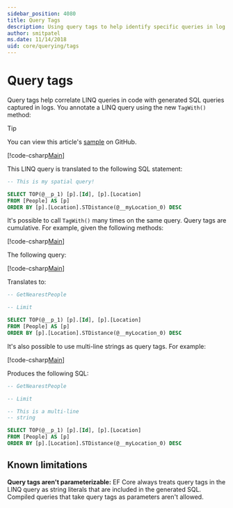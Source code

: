 ```yaml
---
sidebar_position: 4080
title: Query Tags
description: Using query tags to help identify specific queries in log messages emitted by Linq Entity Framework
author: smitpatel
ms.date: 11/14/2018
uid: core/querying/tags
---
```


# Query tags

Query tags help correlate LINQ queries in code with generated SQL queries captured in logs.
You annotate a LINQ query using the new `TagWith()` method:

> [!TIP]
> You can view this article's [sample](https://github.com/dotnet/EntityFramework.Docs/tree/main/samples/core/Querying/Tags) on GitHub.

[!code-csharp[Main](../../../samples/core/Querying/Tags/Program.cs#BasicQueryTag)]

This LINQ query is translated to the following SQL statement:

```sql
-- This is my spatial query!

SELECT TOP(@__p_1) [p].[Id], [p].[Location]
FROM [People] AS [p]
ORDER BY [p].[Location].STDistance(@__myLocation_0) DESC
```

It's possible to call `TagWith()` many times on the same query.
Query tags are cumulative.
For example, given the following methods:

[!code-csharp[Main](../../../samples/core/Querying/Tags/Program.cs#QueryableMethods)]

The following query:

[!code-csharp[Main](../../../samples/core/Querying/Tags/Program.cs#ChainedQueryTags)]

Translates to:

```sql
-- GetNearestPeople

-- Limit

SELECT TOP(@__p_1) [p].[Id], [p].[Location]
FROM [People] AS [p]
ORDER BY [p].[Location].STDistance(@__myLocation_0) DESC
```

It's also possible to use multi-line strings as query tags.
For example:

[!code-csharp[Main](../../../samples/core/Querying/Tags/Program.cs#MultilineQueryTag)]

Produces the following SQL:

```sql
-- GetNearestPeople

-- Limit

-- This is a multi-line
-- string

SELECT TOP(@__p_1) [p].[Id], [p].[Location]
FROM [People] AS [p]
ORDER BY [p].[Location].STDistance(@__myLocation_0) DESC
```

## Known limitations

**Query tags aren't parameterizable:**
EF Core always treats query tags in the LINQ query as string literals that are included in the generated SQL.
Compiled queries that take query tags as parameters aren't allowed.
